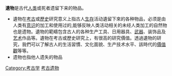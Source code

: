 {{Unreferenced|time=2022-03-26T10:14:42+00:00}}
'''遺物'''是古代[[人类|人类]]或死者遗留下来的物品。
*遺物在[[考古|考古]]或[[歷史|歷史]]研究意义上指古人[[生存|生存]]活动遺留下來的各种物品，必须是由人类有[[意识|意识]]的加工和使用过的,能够反映人类活动相关的未经人类加工的自然物也是遗物。遺物的範疇包含古人的各种生产工具、日用器具、[[武器|武器]]、装饰品及[[艺术|艺术]]作品等。遺物在考古或歷史研究上，有很高的研究價值。透過遺物的研究，我們可以了解古人的生活習慣、文化面貌、生产技术水平、該時代的[[價值觀|價值觀]]等等。
*遗物也指他人遗失的物品

{{Commonscat|Archaeological objects}}

{{Archaeology-stub}}
[[Category:考古学|Category:考古学]]
[[Category:考古遗物|]]